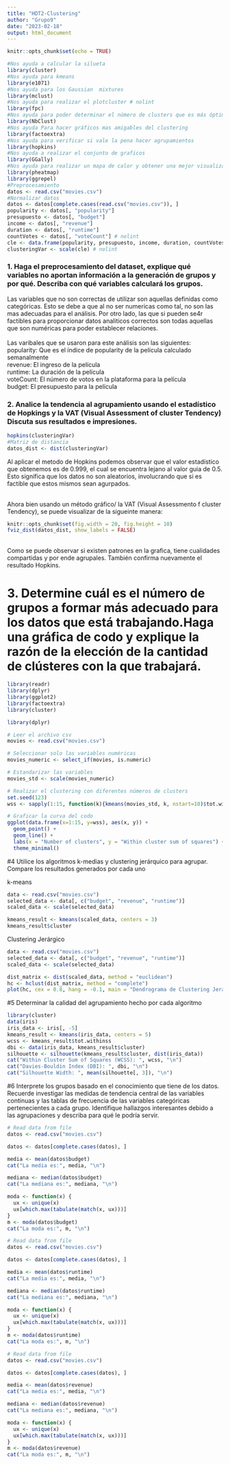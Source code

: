 ---
title: "HDT2-Clustering"
author: "Grupo9"
date: "2023-02-18"
output: html_document
---


```{r setup, include=FALSE}
knitr::opts_chunk$set(echo = TRUE)
```

```{r, include=FALSE}
#Nos ayuda a calcular la silueta
library(cluster)
#Nos ayuda para kmeans
library(e1071)
#Nos ayuda para los Gaussian  mixtures
library(mclust)
#Nos ayuda para realizar el plotcluster # nolint
library(fpc)
#Nos ayuda para poder determinar el número de clusters que es más óptimo
library(NbClust)
#Nos ayuda Para hacer gráficos mas amigables del clustering
library(factoextra)
#Nos ayuda para verificar si vale la pena hacer agrupamientos
library(hopkins)
#Nos ayuda a realizar el conjunto de graficos
library(GGally)
#Nos ayuda para realizar un mapa de calor y obtener una mejor visualización
library(pheatmap)
library(ggrepel)
#Preprocesamiento
datos <- read.csv("movies.csv")
#Normalizar datos
datos <- datos[complete.cases(read.csv("movies.csv")), ]
popularity <- datos[, "popularity"]
presupuesto <- datos[, "budget"]
income <- datos[, "revenue"]
duration <- datos[, "runtime"]
countVotes <- datos[, "voteCount"] # nolint
cle <- data.frame(popularity, presupuesto, income, duration, countVotes)
clusteringVar <- scale(cle) # nolint
```


### 1. Haga el preprocesamiento del dataset, explique qué variables no aportan información a la generación de grupos y por qué. Describa con qué variables calculará los grupos.

Las variables que no son correctas de utilizar son aquellas definidas como categóricas. Esto se debe a que al no ser numericas como tal, no son las mas adecuadas para el análisis.
Por otro lado, las que si pueden se4r factibles para proporcionar datos analiticos correctos son todas aquellas que son numéricas para poder establecer relaciones.
<br/> 
<br/> Las varibales que se usaron para este análisis son las siguientes:
<br/> popularity: Que es el índice de popularity de la película calculado semanalmente
<br/> revenue: El ingreso de la película
<br/> runtime: La duración de la película
<br/> voteCount: El número de votos en la plataforma para la película
<br/> budget: El presupuesto para la película
<br/> 

### 2. Analice la tendencia al agrupamiento usando el estadístico de Hopkings y la VAT (Visual Assessment of cluster Tendency) Discuta sus resultados e impresiones. 

```{r} 
hopkins(clusteringVar)
#Matriz de distancia
datos_dist <- dist(clusteringVar)
```
Al aplicar el metodo de Hopkins podemos observar que el valor estadístico que obtenemos es de 0.999, el cual se encuentra
lejano al valor guia de 0.5. Esto significa que los datos no son aleatorios, involucrando que si es factible que estos mismos sean agurpados.  


<br/> Ahora bien usando un método gráfico/ la VAT (Visual Assessmento f cluster Tendency), se puede visualizar de la sigueinte manera:
<br/>
```{r}
knitr::opts_chunk$set(fig.width = 20, fig.height = 10)
fviz_dist(datos_dist, show_labels = FALSE)
```
<br/>
Como se puede observar si existen patrones en la grafica, tiene cualidades compartidas y por ende agrupales. 
También confirma nuevamente el resultado Hopkins.

# 3. Determine cuál es el número de grupos a formar más adecuado para los datos que está trabajando.Haga una gráfica de codo y explique la razón de la elección de la cantidad de clústeres con la que trabajará.



```{r}

library(readr)
library(dplyr)
library(ggplot2)
library(factoextra)
library(cluster)

library(dplyr)

# Leer el archivo csv
movies <- read.csv("movies.csv")

# Seleccionar solo las variables numéricas
movies_numeric <- select_if(movies, is.numeric)

# Estandarizar las variables
movies_std <- scale(movies_numeric)

# Realizar el clustering con diferentes números de clusters
set.seed(123)
wss <- sapply(1:15, function(k){kmeans(movies_std, k, nstart=10)$tot.withinss})

# Graficar la curva del codo
ggplot(data.frame(x=1:15, y=wss), aes(x, y)) +
  geom_point() +
  geom_line() +
  labs(x = "Number of clusters", y = "Within cluster sum of squares") +
  theme_minimal()

```



#4 Utilice los algoritmos k-medias y clustering jerárquico para agrupar. Compare los resultados generados por cada uno

k-means
```{r}
data <- read.csv("movies.csv")
selected_data <- data[, c("budget", "revenue", "runtime")]
scaled_data <- scale(selected_data)

kmeans_result <- kmeans(scaled_data, centers = 3)
kmeans_result$cluster
```
Clustering Jerárgico 
```{r}
data <- read.csv("movies.csv")
selected_data <- data[, c("budget", "revenue", "runtime")]
scaled_data <- scale(selected_data)

dist_matrix <- dist(scaled_data, method = "euclidean")
hc <- hclust(dist_matrix, method = "complete")
plot(hc, cex = 0.8, hang = -0.1, main = "Dendrograma de Clustering Jerárquico")


```

#5 Determinar la calidad del agrupamiento hecho por cada algoritmo 
```{r}
library(cluster)
data(iris)
iris_data <- iris[, -5]
kmeans_result <- kmeans(iris_data, centers = 5)
wcss <- kmeans_result$tot.withinss
dbi <- data(iris_data, kmeans_result$cluster)
silhouette <- silhouette(kmeans_result$cluster, dist(iris_data))
cat("Within Cluster Sum of Squares (WCSS): ", wcss, "\n")
cat("Davies-Bouldin Index (DBI): ", dbi, "\n")
cat("Silhouette Width: ", mean(silhouette[, 3]), "\n")
```
#6 Interprete los grupos basado en el conocimiento que tiene de los datos. Recuerde investigar las medidas de tendencia central de las variables continuas y las tablas de frecuencia de las variables categóricas pertenecientes a cada grupo. Identifique hallazgos interesantes debido a las agrupaciones y describa para qué le podría servir.
```{r}
# Read data from file
datos <- read.csv("movies.csv")

datos <- datos[complete.cases(datos), ]

media <- mean(datos$budget)
cat("La media es:", media, "\n")

mediana <- median(datos$budget)
cat("La mediana es:", mediana, "\n")

moda <- function(x) {
  ux <- unique(x)
  ux[which.max(tabulate(match(x, ux)))]
}
m <- moda(datos$budget)
cat("La moda es:", m, "\n")
```


```{r}

# Read data from file
datos <- read.csv("movies.csv")

datos <- datos[complete.cases(datos), ]

media <- mean(datos$runtime)
cat("La media es:", media, "\n")

mediana <- median(datos$runtime)
cat("La mediana es:", mediana, "\n")

moda <- function(x) {
  ux <- unique(x)
  ux[which.max(tabulate(match(x, ux)))]
}
m <- moda(datos$runtime)
cat("La moda es:", m, "\n")

```

```{r}
# Read data from file
datos <- read.csv("movies.csv")

datos <- datos[complete.cases(datos), ]

media <- mean(datos$revenue)
cat("La media es:", media, "\n")

mediana <- median(datos$revenue)
cat("La mediana es:", mediana, "\n")

moda <- function(x) {
  ux <- unique(x)
  ux[which.max(tabulate(match(x, ux)))]
}
m <- moda(datos$revenue)
cat("La moda es:", m, "\n")
```

